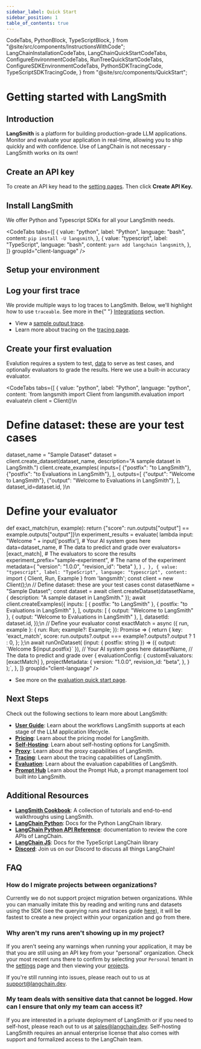 ```yaml
---
sidebar_label: Quick Start
sidebar_position: 1
table_of_contents: true
---
```


  CodeTabs,
  PythonBlock,
  TypeScriptBlock,
} from "@site/src/components/InstructionsWithCode";
  LangChainInstallationCodeTabs,
  LangChainQuickStartCodeTabs,
  ConfigureEnvironmentCodeTabs,
  RunTreeQuickStartCodeTabs,
  ConfigureSDKEnvironmentCodeTabs,
  PythonSDKTracingCode,
  TypeScriptSDKTracingCode,
} from "@site/src/components/QuickStart";

# Getting started with LangSmith

## Introduction

**LangSmith** is a platform for building production-grade LLM applications. Monitor and evaluate your application in real-time, allowing you to ship quickly and with confidence. Use of LangChain is not necessary - LangSmith works on its own!

## Create an API key

To create an API key head to the [setting pages](https://smith.langchain.com/settings). Then click **Create API Key.**

## Install LangSmith

We offer Python and Typescript SDKs for all your LangSmith needs.

<CodeTabs
  tabs={[
    {
      value: "python",
      label: "Python",
      language: "bash",
      content: `pip install -U langsmith`,
    },
    {
      value: "typescript",
      label: "TypeScript",
      language: "bash",
      content: `yarn add langchain langsmith`,
    },
  ]}
  groupId="client-language"
/>

## Setup your environment

<ConfigureSDKEnvironmentCodeTabs />

## Log your first trace

<p>
  We provide multiple ways to log traces to LangSmith. Below, we'll highlight
  how to use <code>traceable</code>. See more in the{" "}
  <a href="./integrations">Integrations</a> section.
</p>
<CodeTabs
  tabs={[
    {
      value: "python",
      label: "Python",
      language: "python",
      content: PythonSDKTracingCode(),
    },
    {
      value: "typescript",
      label: "TypeScript",
      language: "typescript",
      content: TypeScriptSDKTracingCode(),
    },
  ]}
  groupId="client-language"
/>

- View a [sample output trace](https://smith.langchain.com/public/b37ca9b1-60cd-4a2a-817e-3c4e4443fdc0/r).
- Learn more about tracing on the [tracing page](/tracing).

## Create your first evaluation

Evalution requires a system to test, [data](faq) to serve as test cases, and optionally evaluators to grade the results. Here we use a built-in accuracy evaluator.

<CodeTabs
  tabs={[
    {
      value: "python",
      label: "Python",
      language: "python",
      content: `from langsmith import Client
from langsmith.evaluation import evaluate\n
client = Client()\n
# Define dataset: these are your test cases
dataset_name = "Sample Dataset"
dataset = client.create_dataset(dataset_name, description="A sample dataset in LangSmith.")
client.create_examples(
    inputs=[
        {"postfix": "to LangSmith"},
        {"postfix": "to Evaluations in LangSmith"},
    ],
    outputs=[
        {"output": "Welcome to LangSmith"},
        {"output": "Welcome to Evaluations in LangSmith"},
    ],
    dataset_id=dataset.id,
)\n
# Define your evaluator
def exact_match(run, example):
    return {"score": run.outputs["output"] == example.outputs["output"]}\n
experiment_results = evaluate(
    lambda input: "Welcome " + input['postfix'], # Your AI system goes here
    data=dataset_name, # The data to predict and grade over
    evaluators=[exact_match], # The evaluators to score the results
    experiment_prefix="sample-experiment", # The name of the experiment
    metadata={
      "version": "1.0.0",
      "revision_id": "beta"
    },
)
`,
    },
    {
      value: "typescript",
      label: "TypeScript",
      language: "typescript",
      content: `import { Client, Run, Example } from 'langsmith';
const client = new Client();\n
// Define dataset: these are your test cases
const datasetName = "Sample Dataset";
const dataset = await client.createDataset(datasetName, {
    description: "A sample dataset in LangSmith."
});
await client.createExamples({
    inputs: [
        { postfix: "to LangSmith" },
        { postfix: "to Evaluations in LangSmith" },
    ],
    outputs: [
        { output: "Welcome to LangSmith" },
        { output: "Welcome to Evaluations in LangSmith" },
    ],
    datasetId: dataset.id,
});\n
// Define your evaluator
const exactMatch = async ({ run, example }: { run: Run; example?: Example; }): Promise<EvaluationResult> => {
    return {
        key: 'exact_match',
        score: run.outputs?.output === example?.outputs?.output ? 1 : 0,
    };
};\n
await runOnDataset(
    (input: { postfix: string }) => ({ output: \`Welcome $\{input.postfix\}\` }), // Your AI system goes here
    datasetName, // The data to predict and grade over
    {
        evaluationConfig: { customEvaluators: [exactMatch] },
        projectMetadata: {
            version: "1.0.0",
            revision_id: "beta",
        },
    }
);`,
    },
  ]}
  groupId="client-language"
/>

- See more on the [evaluation quick start page](/evaluation/quickstart).

## Next Steps

Check out the following sections to learn more about LangSmith:

- **[User Guide](/user_guide)**: Learn about the workflows LangSmith supports at each stage of the LLM application lifecycle.
- **[Pricing](/pricing)**: Learn about the pricing model for LangSmith.
- **[Self-Hosting](/category/self-hosting)**: Learn about self-hosting options for LangSmith.
- **[Proxy](/category/proxy)**: Learn about the proxy capabilities of LangSmith.
- **[Tracing](/tracing)**: Learn about the tracing capabilities of LangSmith.
- **[Evaluation](/evaluation)**: Learn about the evaluation capabilities of LangSmith.
- **[Prompt Hub](/category/prompt-hub)** Learn about the Prompt Hub, a prompt management tool built into LangSmith.

## Additional Resources

- **[LangSmith Cookbook](https://github.com/langchain-ai/langsmith-cookbook/tree/main)**: A collection of tutorials and end-to-end walkthroughs using LangSmith.
- **[LangChain Python](https://python.langchain.com/)**: Docs for the Python LangChain library.
- **[LangChain Python API Reference](https://api.python.langchain.com/)**: documentation to review the core APIs of LangChain.
- **[LangChain JS](https://js.langchain.com/docs/)**: Docs for the TypeScript LangChain library
- **[Discord](https://discord.gg/6adMQxSpJS)**: Join us on our Discord to discuss all things LangChain!

## FAQ

### How do I migrate projects between organizations?

Currently we do not support project migration betwen organizations. While you can manually imitate this by reading and writing runs and datasets using the SDK (see the querying runs and traces guide [here](/tracing/faq/querying_traces)), it will be fastest to create a new project within your organization and go from there.

### Why aren't my runs aren't showing up in my project?

If you aren't seeing any warnings when running your application, it may be that you are still using an API key from your "personal" organization. Check your most recent runs there to confirm by selecting your `Personal` tenant in the [settings](https://smith.langchain.com/settings) page and then viewing your [projects](https://smith.langchain.com/projects).

If you're still running into issues, please reach out to us at <a href="mailto:support@langchain.dev">support@langchain.dev</a>.

### My team deals with sensitive data that cannot be logged. How can I ensure that only my team can access it?

If you are interested in a private deployment of LangSmith or if you need to self-host, please reach out to us at <a href="mailto:sales@langchain.dev">sales@langchain.dev</a>. Self-hosting LangSmith requires an annual enterprise license that also comes with support and formalized access to the LangChain team.
